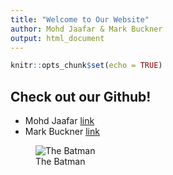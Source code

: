 ```yaml
---
title: "Welcome to Our Website"
author: Mohd Jaafar & Mark Buckner
output: html_document
---
```


```r
knitr::opts_chunk$set(echo = TRUE)
```

## Check out our Github!

* Mohd Jaafar [link](https://github.com/azwanjaafar)
* Mark Buckner [link](https://github.com/bcknr)

![The Batman](https://pmcvariety.files.wordpress.com/2020/08/1182-the-batman-dc-fandome-teaser-youtube-5.png?w=1000)
